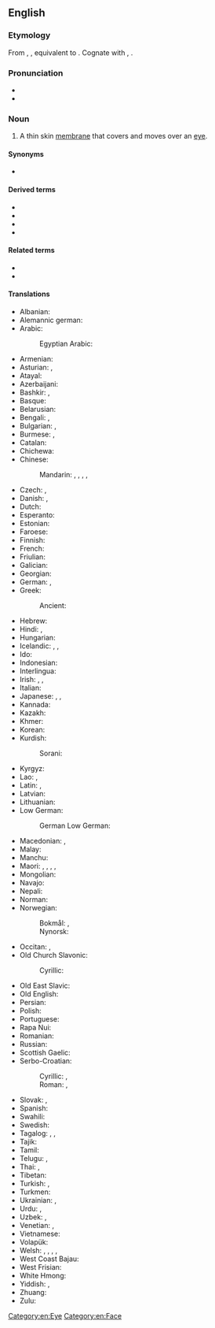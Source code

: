 ==English==
{{wikipedia}}

===Etymology===
From {{etyl|enm|en}} {{m|enm|eiȝelid}}, {{m|enm|ehelid}}, equivalent to {{compound|en|eye|lid}}. Cognate with {{cog|nl|ooglid||eyelid}}, {{cog|de|Augenlid||eyelid}}.

===Pronunciation===
* {{IPA|/ˈaɪlɪd/|lang=en}}
* {{audio|en-us-eyelid.ogg|Audio (US)|lang=en}}

===Noun===
{{en-noun}}

# A thin skin [[membrane]] that covers and moves over an [[eye]].

====Synonyms====
* {{l|en|blepharon}}

====Derived terms====
* {{l|en|bat an eyelid}}
* {{l|en|eyelidded}}
* {{l|en|eyelidless}}
* {{l|en|hang by the eyelids}}

====Related terms====
* {{l|en|eyebrow}}
* {{l|en|eyelash}}

====Translations====
{{trans-top|(anatomy) a thin skin membrane that covers and moves over an eye}}
* Albanian: {{t+|sq|qepallë}}
* Alemannic german: {{t|gsw|Aaugedeggl|m}} 
* Arabic: {{t|ar|جَفْن|m}}
*: Egyptian Arabic: {{t|arz|جفن|m|tr=gefn}}
* Armenian: {{t+|hy|կոպ}}
* Asturian: {{t+|ast|párpagu|m}}, {{t+|ast|párpadu|m}}
* Atayal: {{t|tay|klabi'}}
* Azerbaijani: {{t|az|göz qapağı}}
* Bashkir: {{t|ba|ҡабаҡ}}, {{t|ba|күҙ ҡабағы}}
* Basque: {{t+|eu|betazal}}
* Belarusian: {{t|be|паве́ка|f}}
* Bengali: {{t|bn|চোখের পাতা}}, {{t|bn|নেত্রপল্লব}}
* Bulgarian: {{t|bg|клепка|f}}, {{t+|bg|клепач|m}}
* Burmese: {{t+|my|မျက်ခွံ}}, {{t+|my|မျက်လွှာ}}
* Catalan: {{t+|ca|parpella|f}}
* Chichewa: {{t|ny|chikope}}
* Chinese:
*: Mandarin: {{t+|cmn|眼皮|tr=yǎnpí}}, {{t+|cmn|瞼}}, {{t+|cmn|睑|tr=jiǎn}}, {{t+|cmn|眼瞼|sc=Hani}}, {{t+|cmn|眼睑|tr=yǎnjiǎn|sc=Hani}}
* Czech: {{t|cs|oční víčko|n}}, {{t+|cs|víčko|n}}
* Danish: {{t|da|øjelåg|n}}, {{t+|da|øjenlåg|n}}
* Dutch: {{t+|nl|ooglid|n}}
* Esperanto: {{t+|eo|palpebro}}
* Estonian: {{t|et|silmalaug}}
* Faroese: {{t|fo|eygnalok|n}}
* Finnish: {{t+|fi|silmäluomi}}
* French: {{t+|fr|paupière|f}}
* Friulian: {{t|fur|palpiere|f}}
* Galician: {{t+|gl|pálpebra|f}}
* Georgian: {{t|ka|ქუთუთო}}
* German: {{t+|de|Augenlid|n}}, {{t+|de|Lid|n}}
* Greek: {{t+|el|βλέφαρο|n}}
*: Ancient: {{t|grc|βλέφαρον|n|sc=polytonic}}
* Hebrew: {{t+|he|עַפְעַף|m|tr=afaf}}
* Hindi: {{t+|hi|पपोटा|m}}, {{t+|hi|पलक|f}}
* Hungarian: {{t+|hu|szemhéj}}
* Icelandic: {{t|is|augnlok|n}}, {{t|is|brá|f}}, {{t+|is|hvarmur|m}}
* Ido: {{t+|io|palpebro}}
* Indonesian: {{t|id|[[kelopak]] [[mata]]}}
* Interlingua: {{t|ia|palpebra}}
* Irish: {{t|ga|caipín súile|m}}, {{t|ga|mogall súile|m}}, {{t|ga|duille|m}}
* Italian: {{t+|it|palpebra|f}}
* Japanese: {{t+|ja|瞼|tr=まぶた, mabuta}}, {{t|ja|眼蓋|tr=まぶた, mabuta}}, {{t|ja|目蓋|tr=まぶた, mabuta}}
* Kannada: {{t-needed|kn}}
* Kazakh: {{t|kk|қабақ}}
* Khmer: {{t|km|ត្របកភ្នែក}}
* Korean: {{t+|ko|눈꺼풀}}
* Kurdish:
*: Sorani: {{t|ckb|پەڵگ}}
* Kyrgyz: {{t+|ky|кабак}}
* Lao: {{t|lo|ຫນັງຕາ}}, {{t|lo|ຮິມຕາ}}
* Latin: {{t|la|palpebra}}, {{t|la|cilium|n}}
* Latvian: {{t|lv|plakstiņš|m}}
* Lithuanian: {{t|lt|akies vokas|m}}
* Low German:
*: German Low German: {{t|nds-de|Ogenlid|n}}
{{trans-mid}}
* Macedonian: {{t|mk|клепка|f}}, {{t|mk|капак|m}}
* Malay: {{t|ms|kelopak mata}}
* Manchu: {{t|mnc|ᡥᡠᠮᠰᡠᠨ}}
* Maori: {{t|mi|paeraro}} {{qualifier|lower}}, {{t|mi|paerunga}} {{qualifier|upper}}, {{t|mi|kimo}}, {{t|mi|kimokimo}}, {{t|mi|rewha}}
* Mongolian: {{t|mn|зовхи}}
* Navajo: {{t|nv|anázis}}
* Nepali: {{t|ne|परेली|sc=Deva}}
* Norman: {{t|nrf|paûpiéthe|f}}
* Norwegian:
*: Bokmål: {{t|nb|øyelokk|n}}, {{t|nb|øyenlokk|n}}
*: Nynorsk: {{t|nn|augelok|n}}
* Occitan: {{t+|oc|parpèla|f}}, {{t|oc|parpèl|m}}
* Old Church Slavonic:
*: Cyrillic: {{t|cu|вѣко|n}}
* Old East Slavic: {{t|orv|вѣко|n}}
* Old English: {{t|ang|brǣw|m}}
* Persian: {{t+|fa|پلک|tr=pelk}}
* Polish: {{t+|pl|powieka|f}}
* Portuguese: {{t+|pt|pálpebra|f}}
* Rapa Nui: {{t|rap|papare mata}}
* Romanian: {{t+|ro|pleoapă|f}}
* Russian: {{t+|ru|ве́ко|n}}
* Scottish Gaelic: {{t|gd|rosg|m}}
* Serbo-Croatian:
*: Cyrillic: {{t|sh|капак|m|sc=Cyrl}}, {{t|sh|вјеђа|f|sc=Cyrl}}
*: Roman: {{t+|sh|kapak|m|sc=Latn}}, {{t+|sh|vjeđa|f|sc=Latn}}
* Slovak: {{t|sk|očné viečko|n}}, {{t|sk|viečko|n}}
* Spanish: {{t+|es|párpado|m}}
* Swahili: {{t+|sw|kope|c5|c6}}
* Swedish: {{t+|sv|ögonlock|n}}
* Tagalog: {{t|tl|takipmata}}, {{t|tl|takubmata}}, {{t|tl|talukapmata}}
* Tajik: {{t|tg|пилк}}
* Tamil: {{t+|ta|இரப்பை|sc=Taml}}
* Telugu: {{t+|te|కనురెప్ప}}, {{t+|te|రెప్ప}}
* Thai: {{t|th|หนังตา}}, {{t+|th|เปลือกตา}}
* Tibetan: {{t-needed|bo}}
* Turkish: {{t+|tr|göz kapağı}}, {{t+|tr|gözkapağı}}
* Turkmen: {{t|tk|gabak}}
* Ukrainian: {{t|uk|пові́ка|f}}, {{t|uk|ві́ко|n}}
* Urdu: {{t|ur|پپوٹا|tr=papoṭā|m}}, {{t|ur|پلک|tr=palk|f}}
* Uzbek: {{t+|uz|qovoq}}, {{t|uz|koʻz qovogʻI}}
* Venetian: {{t|vec|palpiera|f}}, {{t|vec|palpera|f}}
* Vietnamese: {{t|vi|mi mắt}}
* Volapük: {{t+|vo|logalip}}
* Welsh: {{t|cy|amrant|m|f}}, {{t|cy|caead y llygad|m}}, {{t|cy|clawr llygad|m}}, {{t|cy|gran|m|f}}, {{t|cy|lledael|f}}
* West Coast Bajau: {{t|bdr|kulit moto}}
* West Frisian: {{t|fy|eachlid|n}}
* White Hmong: {{t-needed|mww}}
* Yiddish: {{t|yi|אויגנלעדל|n}}, {{t|yi|אויגנלעפּל|n}}
* Zhuang: {{t|za|buengzda}}
* Zulu: {{t-needed|zu}}
{{trans-bottom}}

[[Category:en:Eye]]
[[Category:en:Face]]